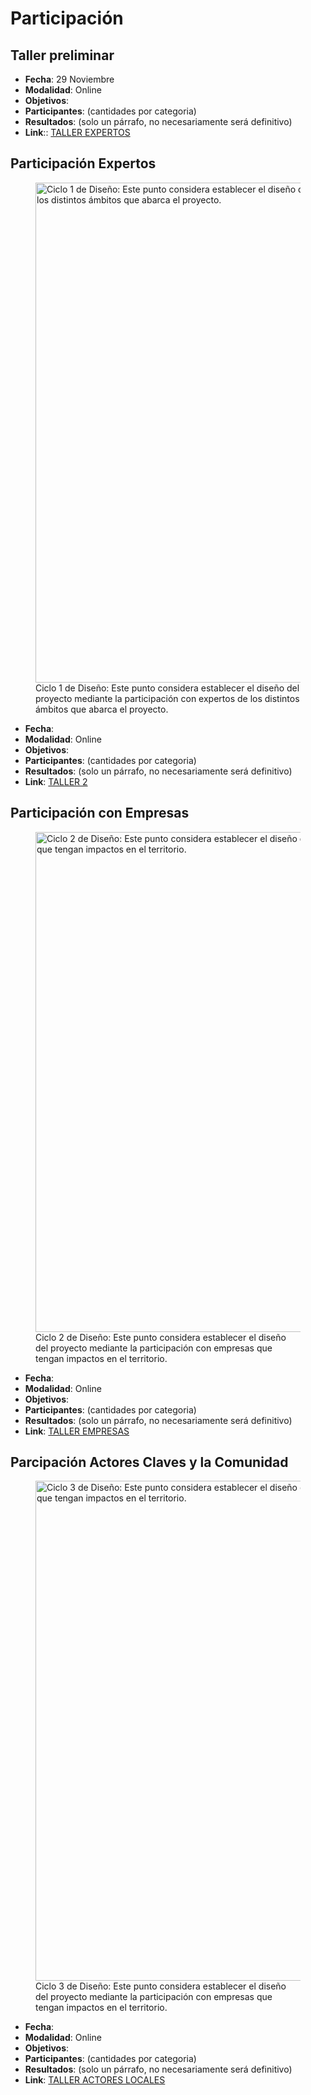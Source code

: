 # Participación {#sec-part}


## Taller preliminar 


- **Fecha**: 29 Noviembre
- **Modalidad**: Online
- **Objetivos**: 
- **Participantes**: (cantidades por categoria)
- **Resultados**: (solo un párrafo, no necesariamente será definitivo)
- **Link**:: [TALLER EXPERTOS](https://alumnosuaicl.sharepoint.com/:f:/s/Investigacin_equipo/EjUP98F141xJsOwmujBXsFQBSNNOwvYyLJzZbvK1pKA-pw?e=BmE7Sm)




## Participación Expertos 


![Ciclo 1 de Diseño: Este punto considera establecer el diseño del proyecto mediante la participación con expertos de los distintos ámbitos que abarca el proyecto.](images/cliclo_diseno.png){fig-align="center" width="800"}

- **Fecha**:
- **Modalidad**: Online
- **Objetivos**: 
- **Participantes**: (cantidades por categoria)
- **Resultados**: (solo un párrafo, no necesariamente será definitivo)
- **Link**: [TALLER 2](https://alumnosuaicl.sharepoint.com/:f:/s/Investigacin_equipo/Et2SS93tlupOqZCCIjHCEoQBH34Eli23347Ht3aICEi7ZQ?e=UlqGVA)




## Participación con Empresas


![Ciclo 2 de Diseño: Este punto considera establecer el diseño del proyecto mediante la participación con empresas que tengan impactos en el territorio.](images/ciclo_diseno2.png){fig-align="center" width="800"}

- **Fecha**:
- **Modalidad**: Online
- **Objetivos**: 
- **Participantes**: (cantidades por categoria)
- **Resultados**: (solo un párrafo, no necesariamente será definitivo)
- **Link**: [TALLER EMPRESAS](https://alumnosuaicl.sharepoint.com/:f:/s/Investigacin_equipo/EnWMr_Zk9nlDvhG_XSvYwx8BZbVHPzw4bmL0pKtU5YQANA?e=oWpJTv)


## Parcipación Actores Claves y la Comunidad

![Ciclo 3 de Diseño: Este punto considera establecer el diseño del proyecto mediante la participación con empresas que tengan impactos en el territorio.](images/ciclo_diseno3.png){fig-align="center" width="800"}



- **Fecha**:
- **Modalidad**: Online
- **Objetivos**: 
- **Participantes**: (cantidades por categoria)
- **Resultados**: (solo un párrafo, no necesariamente será definitivo)
- **Link**: [TALLER ACTORES LOCALES](https://alumnosuaicl.sharepoint.com/:f:/s/Investigacin_equipo/EqQ8RHatnPlIk0fZVyjRRiIBPKW08HEEHp6cFiEB-J0f6Q?e=ov6hEL)


